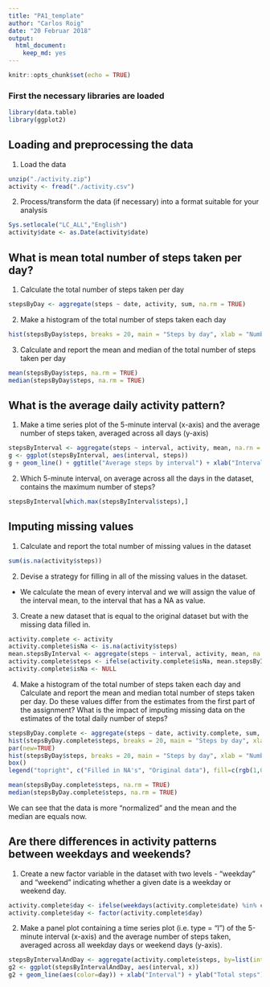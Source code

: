 ```yaml
---
title: "PA1_template"
author: "Carlos Roig"
date: "20 Februar 2018"
output: 
  html_document: 
    keep_md: yes
---
```


```r
knitr::opts_chunk$set(echo = TRUE)
```

### First the necessary libraries are loaded
```r
library(data.table)
library(ggplot2)
```

## Loading and preprocessing the data

1. Load the data
```r
unzip("./activity.zip")
activity <- fread("./activity.csv")
```

2. Process/transform the data (if necessary) into a format suitable for your analysis

```r
Sys.setlocale("LC_ALL","English")
activity$date <- as.Date(activity$date)
```

## What is mean total number of steps taken per day?

1. Calculate the total number of steps taken per day

```r
stepsByDay <- aggregate(steps ~ date, activity, sum, na.rm = TRUE)
```

2. Make a histogram of the total number of steps taken each day

```r
hist(stepsByDay$steps, breaks = 20, main = "Steps by day", xlab = "Number of steps")
```

3. Calculate and report the mean and median of the total number of steps taken per day

```r
mean(stepsByDay$steps, na.rm = TRUE)
median(stepsByDay$steps, na.rm = TRUE)
```

## What is the average daily activity pattern?

1. Make a time series plot of the 5-minute interval (x-axis) and the average number of steps taken, averaged across all days (y-axis)

```r
stepsByInterval <- aggregate(steps ~ interval, activity, mean, na.rn = TRUE)
g <- ggplot(stepsByInterval, aes(interval, steps))
g + geom_line() + ggtitle("Average steps by interval") + xlab("Interval") + ylab("Average steps")
```

2. Which 5-minute interval, on average across all the days in the dataset, contains the maximum number of steps?

```r
stepsByInterval[which.max(stepsByInterval$steps),]
```


## Imputing missing values

1. Calculate and report the total number of missing values in the dataset 

```r
sum(is.na(activity$steps))
```

2. Devise a strategy for filling in all of the missing values in the dataset.

 - We calculate the mean of every interval and we will assign the value of the interval mean, to the interval that has a NA as value.

3. Create a new dataset that is equal to the original dataset but with the missing data filled in.

```r
activity.complete <- activity
activity.complete$isNa <- is.na(activity$steps)
mean.stepsByInterval <- aggregate(steps ~ interval, activity, mean, na.rn = TRUE)
activity.complete$steps <- ifelse(activity.complete$isNa, mean.stepsByInterval$steps, activity.complete$steps)
activity.complete$isNa <- NULL
```

4. Make a histogram of the total number of steps taken each day and Calculate and report the mean and median total number of steps taken per day. Do these values differ from the estimates from the first part of the assignment? What is the impact of imputing missing data on the estimates of the total daily number of steps?

```r
stepsByDay.complete <- aggregate(steps ~ date, activity.complete, sum, na.rm = TRUE)
hist(stepsByDay.complete$steps, breaks = 20, main = "Steps by day", xlab = "Number of steps", col=rgb(1,0,0,0.5))
par(new=TRUE)
hist(stepsByDay$steps, breaks = 20, main = "Steps by day", xlab = "Number of steps", add=T,  col=rgb(0,0,1,0.5, 0.5))
box()
legend("topright", c("Filled in NA's", "Original data"), fill=c(rgb(1,0,0,0.5), rgb(0,0,1,0.5, 0.5)))
```

```r
mean(stepsByDay.complete$steps, na.rm = TRUE)
median(stepsByDay.complete$steps, na.rm = TRUE)
```

We can see that the data is more "normalized" and the mean and the median are equals now.

## Are there differences in activity patterns between weekdays and weekends?

1. Create a new factor variable in the dataset with two levels - "weekday" and "weekend" indicating whether a given date is a weekday or weekend day.

```r
activity.complete$day <- ifelse(weekdays(activity.complete$date) %in% c("Saturday", "Sunday"), "Weekend", "weekday")
activity.complete$day <- factor(activity.complete$day)
```

2. Make a panel plot containing a time series plot (i.e. type = "l") of the 5-minute interval (x-axis) and the average number of steps taken, averaged across all weekday days or weekend days (y-axis).

```r
stepsByIntervalAndDay <- aggregate(activity.complete$steps, by=list(interval=activity.complete$interval, day=activity.complete$day), FUN=mean)
g2 <- ggplot(stepsByIntervalAndDay, aes(interval, x))
g2 + geom_line(aes(color=day)) + xlab("Interval") + ylab("Total steps") + ggtitle("Difference between weekdays and weekends steps")
```
